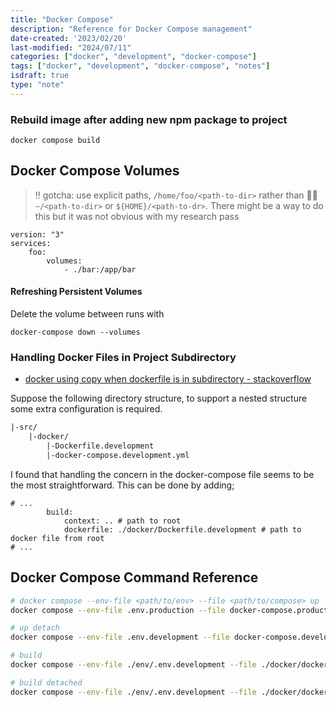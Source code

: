 ```yaml
---
title: "Docker Compose"
description: "Reference for Docker Compose management"
date-created: '2023/02/20'
last-modified: "2024/07/11"
categories: ["docker", "development", "docker-compose"]
tags: ["docker", "development", "docker-compose", "notes"]
isdraft: true
type: "note"
---
```


### Rebuild image after adding new npm package to project

```
docker compose build
```

## Docker Compose Volumes 

> ‼️ gotcha: use explicit paths, `/home/foo/<path-to-dir>` rather than 🙅‍♂️ `~/<path-to-dir>` or `${HOME}/<path-to-dr>`. There might be a way to do this but it was not obvious with my research pass

```docker.compose 
version: "3"
services:
	foo:
		volumes: 
			- ./bar:/app/bar
```

#### Refreshing Persistent Volumes

Delete the volume between runs with 
```
docker-compose down --volumes
```

### Handling Docker Files in Project Subdirectory 

- [docker using copy  when dockerfile is in subdirectory  - stackoverflow](https://stackoverflow.com/questions/47785706/docker-using-copy-when-the-dockerfile-is-located-in-a-subdirectory)

Suppose the following directory structure, to support a nested structure some extra configuration is required. 

```txt
|-src/
	|-docker/
		|-Dockerfile.development
		|-docker-compose.development.yml
```


I found that handling the concern in the docker-compose file seems to be the most straightforward. This can be done by adding; 

```yml:title="docker-compose.development.yml"
# ...
		build:
			context: .. # path to root
			dockerfile: ./docker/Dockerfile.development # path to docker file from root
# ...
```

## Docker Compose Command Reference 

```sh 
# docker compose --env-file <path/to/env> --file <path/to/compose> up
docker compose --env-file .env.production --file docker-compose.production.yml up

# up detach 
docker compose --env-file .env.development --file docker-compose.development.yml up -d

# build
docker compose --env-file ./env/.env.development --file ./docker/docker-compose.development.yml up --build

# build detached 
docker compose --env-file ./env/.env.development --file ./docker/docker-compose.development.yml up --build -d
```

